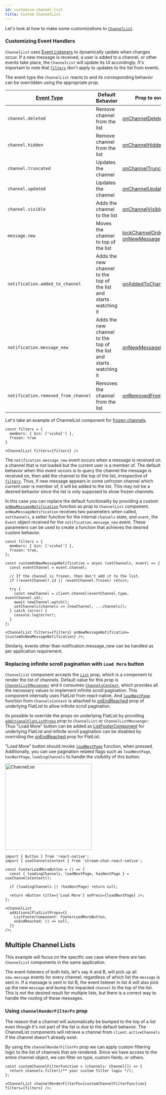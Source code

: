 ```yaml
---
id: customize-channel-list
title: Custom ChannelList
---
```



Let's look at how to make some customizations to [`ChannelList`](../core-components/channel-list.mdx).

### Customizing Event Handlers

`ChannelList` uses [Event Listeners](https://getstream.io/chat/docs/javascript/event_listening/?language=javascript) to dynamically update when changes occur.
If a new message is received, a user is added to a channel, or other events take place, the `ChannelList` will update its UI accordingly.
It's important to note that [`filters`](../core-components/channel-list.mdx#filters) don't apply to updates to the list from events.

The event type the `ChannelList` reacts to and its corresponding behavior can be overridden using the appropriate prop.

| [Event Type](https://getstream.io/chat/docs/javascript/event_object/?language=javascript) | Default Behavior                                                   | Prop to override                                                                                                                           |
| ----------------------------------------------------------------------------------------- | ------------------------------------------------------------------ | ------------------------------------------------------------------------------------------------------------------------------------------ |
| `channel.deleted`                                                                         | Remove channel from the list                                       | [onChannelDeleted](../core-components/channel-list.mdx#onchanneldeleted)                                                                   |
| `channel.hidden`                                                                          | Remove channel from the list                                       | [onChannelHidden](../core-components/channel-list.mdx#onchannelhidden)                                                                     |
| `channel.truncated`                                                                       | Updates the channel                                                | [onChannelTruncated](../core-components/channel-list.mdx#onchanneltruncated)                                                               |
| `channel.updated`                                                                         | Updates the channel                                                | [onChannelUpdated](../core-components/channel-list.mdx#onchannelupdated)                                                                   |
| `channel.visible`                                                                         | Adds the channel to the list                                       | [onChannelVisible](../core-components/channel-list.mdx#onchannelvisible)                                                                   |
| `message.new`                                                                             | Moves the channel to top of the list                               | [lockChannelOrder](../core-components/channel-list.mdx#lockchannelorder), [onNewMessage](../core-components/channel-list.mdx#onnewmessage) |
| `notification.added_to_channel`                                                           | Adds the new channel to the top of the list and starts watching it | [onAddedToChannel](../core-components/channel-list.mdx#onaddedtochannel)                                                                   |
| `notification.message_new`                                                                | Adds the new channel to the top of the list and starts watching it | [onNewMessageNotification](../core-components/channel-list.mdx#onnewmessagenotification)                                                   |
| `notification.removed_from_channel`                                                       | Removes the channel from the list                                  | [onRemovedFromChannel](../core-components/channel-list.mdx#onremovedfromchannel)                                                           |

Let's take an example of ChannelList component for [frozen channels](https://getstream.io/chat/docs/javascript/freezing_channels/).

```tsx
const filters = {
  members: { $in: ['vishal'] },
  frozen: true
}

<ChannelList filters={filters} />
```

The `notification.message_new` event occurs when a message is received on a channel that is not loaded but the current user is a member of.
The default behavior when this event occurs is to query the channel the message is received on, then add the channel to the top of the list, irrespective of [`filters`](../core-components/channel-list.mdx#filters).
Thus, if new message appears in some unfrozen channel which current user is member of, it will be added to the list.
This may not be a desired behavior since the list is only supposed to show frozen channels.

In this case you can replace the default functionality by providing a custom [`onNewMessageNotification`](../core-components/channel-list.mdx#onnewmessagenotification) function as prop to `ChannelList` component.
`onNewMessageNotification` receives two parameters when called, `setChannels`, a setter function for the internal `channels` state, and `event`, the `Event` object received for the `notification.message_new` event.
These parameters can be used to create a function that achieves the desired custom behavior.

```tsx {6-19,23}
const filters = {
  members: { $in: ['vishal'] },
  frozen: true,
};

const customOnNewMessageNotification = async (setChannels, event) => {
  const eventChannel = event.channel;

  // If the channel is frozen, then don't add it to the list.
  if (!eventChannel?.id || !eventChannel.frozen) return;

  try {
    const newChannel = client.channel(eventChannel.type, eventChannel.id);
    await newChannel.watch();
    setChannels(channels => [newChannel, ...channels]);
  } catch (error) {
    console.log(error);
  }
};

<ChannelList filters={filters} onNewMessageNotification={customOnNewMessageNotification} />;
```

Similarly, events other than notification.message_new can be handled as per application requirement.

### Replacing infinite scroll pagination with `Load More` button

<div style={{ display: 'flex', justifyContent: 'space-between' }}>
<div>

`ChannelList` component accepts the [`List`](../core-components/channel-list.mdx#list) prop, which is a component to render the list of channels.
Default value for this prop is [`ChannelListMessenger`](../ui-components/channel-preview-messenger.mdx) and it consumes [`ChannelsContext`](../../contexts/channels-context), which provides all the necessary values to implement infinite scroll pagination.
This component internally uses FlatList from react-native. And [`loadNextPage`](../../contexts/channels-context#loadnextpage) function
from `ChannelsContext` is attached to [onEndReached](https://reactnative.dev/docs/flatlist#onendreached) prop of underlying FlatList to allow infinite scroll pagination.

Its possible to override the props on underlying FlatList by providing [`additionalFlatListProps`](../core-components/channel-list.mdx#additionalflatlistprops) prop to `ChannelList` or `ChannelListMessenger`.
Thus "Load More" button can be added as [ListFooterComponent](https://reactnative.dev/docs/flatlist#listfootercomponent) for underlying FlatList and infinite scroll pagination can be disabled by overriding
the [onEndReached](https://reactnative.dev/docs/flatlist#onendreached) prop for FlatList.

"Load More" button should invoke [`loadNextPage`](../../contexts/channels-context#loadnextpage) function, when pressed.
Additionally, you can use pagination related flags such as `loadNextPage`, `hasNextPage`, `loadingChannels` to handle the visibility of this button.

</div>
<img src={loadMoreButton} alt="ChannelList" width="280" style={{ objectFit: 'contain', paddingBottom: '8px', paddingLeft: '8px' }} />
</div>

```tsx
import { Button } from 'react-native';
import { useChannelsContext } from 'stream-chat-react-native';

const FooterLoadMoreButton = () => {
  const { loadingChannels, loadNextPage, hasNextPage } = useChannelsContext();

  if (loadingChannels || !hasNextPage) return null;

  return <Button title={'Load More'} onPress={loadNextPage} />;
};

<ChannelList
  additionalFlatListProps={{
    ListFooterComponent: FooterLoadMoreButton,
    onEndReached: () => null,
  }}
/>;
```

## Multiple Channel Lists

This example will focus on the specific use case where there are two `ChannelList` components in the same application.

The event listeners of both lists, let's say A and B, will pick up all `new.message` events for every channel, regardless of which list the `message` is sent in. If a message is sent in list B, the event listener in list A will also pick up the new `message` and bump the impacted `channel` to the top of the list. This is not the desired result for multiple lists, but there is a correct way to handle the routing of these messages.

### Using `channelRenderFilterFn` prop

The reason that a channel will automatically be bumped to the top of a list even though it's not part of the list is due to the default behavior. The ChannelList components will retrieve a channel from `client.activeChannels` if the channel doesn't already exist.

By using the `channelRenderFilterFn` prop we can apply custom filtering logic to the list of channels that are rendered. Since we have access to the entire channel object, we can filter on type, custom fields, or others.

```tsx
const customChannelFilterFunction = (channels: Channel[]) => {
  return channels.filter(/** your custom filter logic */);
};

<ChannelList channelRenderFilterFn={customChannelFilterFunction} filters={filters} />;
```

